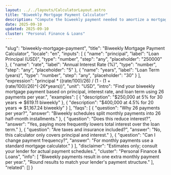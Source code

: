 ```yaml
---
layout: ../../layouts/CalculatorLayout.astro
title: "Biweekly Mortgage Payment Calculator"
description: "Compute the biweekly payment needed to amortize a mortgage."
date: 2025-09-10
updated: 2025-09-10
cluster: "Personal Finance & Loans"
---
```


  "slug": "biweekly-mortgage-payment",
  "title": "Biweekly Mortgage Payment Calculator",
  "locale": "en",
  "inputs": [
    { "name": "principal", "label": "Loan Principal (USD)", "type": "number", "step": "any", "placeholder": "250000" },
    { "name": "rate", "label": "Annual Interest Rate (%)", "type": "number", "step": "any", "placeholder": "5" },
    { "name": "years", "label": "Loan Term (years)", "type": "number", "step": "any", "placeholder": "30" }
  ],
  "expression": "principal * ((rate/100)/26) / (1 - (1 + (rate/100)/26)^(-26*years))",
  "unit": "USD",
  "intro": "Find your biweekly mortgage payment based on principal, interest rate, and loan term using 26 payments per year.",
  "examples": [
    { "description": "$250,000 at 5% for 30 years ⇒ $619.11 biweekly" },
    { "description": "$400,000 at 4.5% for 20 years ⇒ $1,167.24 biweekly" }
  ],
  "faqs": [
    { "question": "Why 26 payments per year?", "answer": "Biweekly schedules split monthly payments into 26 half-month installments." },
    { "question": "Does this reduce interest?", "answer": "Yes, paying more frequently lowers total interest over the loan term." },
    { "question": "Are taxes and insurance included?", "answer": "No, this calculator only covers principal and interest." },
    { "question": "Can I change payment frequency?", "answer": "For monthly payments use a standard mortgage calculator." }
  ],
  "disclaimer": "Estimates only; consult your lender for actual payment schedules.",
  "cluster": "Personal Finance & Loans",
  "info": [
    "Biweekly payments result in one extra monthly payment per year.",
    "Round results to match your lender's payment structure."
  ],
  "related": []
}

<Calculator schema={schema} />
